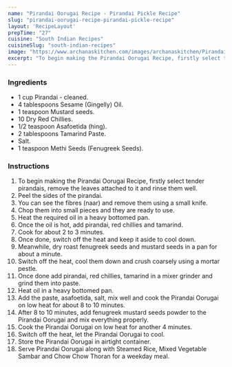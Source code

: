 ---
name: "Pirandai Oorugai Recipe - Pirandai Pickle Recipe"
slug: "pirandai-oorugai-recipe-pirandai-pickle-recipe"
layout: 'RecipeLayout'
prepTime: "27"
cuisine: "South Indian Recipes"
cuisineSlug: "south-indian-recipes"
image: "https://www.archanaskitchen.com/images/archanaskitchen/Pirandai_Oorugai.jpg"
excerpt: "To begin making the Pirandai Oorugai Recipe, firstly select tender pirandais, remove the leaves attached to it and rinse them well"
---

### Ingredients

- 1 cup Pirandai - cleaned.
- 4 tablespoons Sesame (Gingelly) Oil.
- 1 teaspoon Mustard seeds.
- 10 Dry Red Chillies.
- 1/2 teaspoon Asafoetida (hing).
- 2 tablespoons Tamarind Paste.
- Salt.
- 1 teaspoon Methi Seeds (Fenugreek Seeds).

### Instructions

1. To begin making the Pirandai Oorugai Recipe, firstly select tender pirandais, remove the leaves attached to it and rinse them well.
1. Peel the sides of the pirandai.
1. You can see the fibres (naar) and remove them using a small knife.
1. Chop them into small pieces and they are ready to use.
1. Heat the required oil in a heavy bottomed pan.
1. Once the oil is hot, add pirandai, red chillies and tamarind.
1. Cook for about 2 to 3 minutes.
1. Once done, switch off the heat and keep it aside to cool down.
1. Meanwhile, dry roast fenugreek seeds and mustard seeds in a pan for about a minute.
1. Switch off the heat, cool them down and crush coarsely using a mortar pestle.
1. Once done add pirandai, red chillies, tamarind in a mixer grinder and grind them into paste.
1. Heat oil in a heavy bottomed pan.
1. Add the paste, asafoetida, salt, mix well and cook the Pirandai Oorugai  on low heat for about 8 to 10 minutes.
1. After 8 to 10 minutes, add fenugreek mustard seeds powder to the Pirandai Oorugai and mix everything properly.
1. Cook the Pirandai Oorugai on low heat for another 4 minutes.
1. Switch off the heat, let the Pirandai Oorugai to cool.
1. Store the Pirandai Oorugai  in airtight container.
1. Serve Pirandai Oorugai along with Steamed Rice, Mixed Vegetable Sambar and Chow Chow Thoran for a weekday meal.
